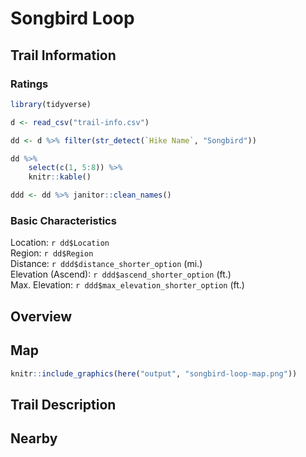 # Songbird Loop

## Trail Information

### Ratings

```r
library(tidyverse)

d <- read_csv("trail-info.csv")

dd <- d %>% filter(str_detect(`Hike Name`, "Songbird"))

dd %>% 
    select(c(1, 5:8)) %>% 
    knitr::kable()

ddd <- dd %>% janitor::clean_names()
```

### Basic Characteristics

Location: `r dd$Location`  
Region: `r dd$Region`  
Distance: `r ddd$distance_shorter_option` (mi.)  
Elevation (Ascend): `r ddd$ascend_shorter_option`  (ft.)  
Max. Elevation: `r ddd$max_elevation_shorter_option` (ft.)  

## Overview

## Map

```r
knitr::include_graphics(here("output", "songbird-loop-map.png"))
```

## Trail Description

## Nearby
